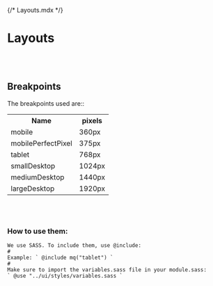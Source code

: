 {/* Layouts.mdx */}

<Meta title="Foundation/Layouts" />

# Layouts

<br />
<br />

## Breakpoints

The breakpoints used are::

<table style={{ width: "80%"}}>
<th> Name</th>
<th> pixels</th>
<tr>
  <td style={{ width: "70%"}}>mobile </td>
  <td style={{ width: "30%"}}> 360px </td>
</tr>
<tr>
  <td style={{ width: "70%"}}>mobilePerfectPixel </td> <td style={{ width: "30%"}}>375px</td>
</tr>
<tr>
  <td style={{ width: "70%"}}>tablet </td>
  <td style={{ width: "30%"}}> 768px </td>
</tr>
<tr>
  <td style={{ width: "70%"}}>smallDesktop </td> <td style={{ width: "30%"}}>1024px</td>
</tr>
<tr>
  <td style={{ width: "70%"}}>mediumDesktop </td>
  <td style={{ width: "30%"}}> 1440px </td>
</tr>
<tr>
  <td style={{ width: "70%"}}>largeDesktop </td> <td style={{ width: "30%"}}>1920px</td>
</tr>

</table>

<br />
<br />

### How to use them:

    We use SASS. To include them, use @include:
    #
    Example: ` @include mq("tablet") `
    #
    Make sure to import the variables.sass file in your module.sass:
    ` @use "../ui/styles/variables.sass `
